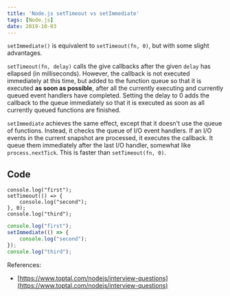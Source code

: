 ```yaml
---
title: 'Node.js setTimeout vs setImmediate'
tags: [Node.js]
date: 2019-10-03
---
```


`setImmediate()` is equivalent to `setTimeout(fn, 0)`, but with some slight advantages.

`setTimeout(fn, delay)` calls the give callbacks after the given `delay` has ellapsed (in
milliseconds). However, the callback is not executed immediately at this time, but added
to the function queue so that it is executed **as soon as possible**, after all the
currently executing and currently queued event handlers have completed. Setting the delay
to 0 adds the callback to the queue immediately so that it is executed as soon as all
currently queued functions are finished.

`setImmediate` achieves the same effect, except that it doesn't use the queue of
functions. Instead, it checks the queue of I/O event handlers. If an I/O events in the
current snapshot are processed, it executes the callback. It queue them immediately after
the last I/O handler, somewhat like `process.nextTick`. This is faster than
`setTimeout(fn, 0)`.

## Code

```nodejs
console.log("first");
setTimeout(() => {
    console.log("second");
}, 0);
console.log("third");
```

```node.js
console.log("first");
setImmediate(() => {
    console.log("second");
});
console.log("third");
```

References:

- [https://www.toptal.com/nodejs/interview-questions](https://www.toptal.com/nodejs/interview-questions)
